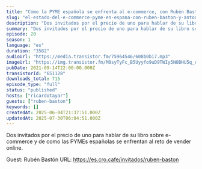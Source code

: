 ```yaml
---
title: "Cómo la PYME española se enfrenta al e-commerce, con Rubén Bastón y Antonio Fagundo"
slug: "el-estado-del-e-commerce-pyme-en-espana-con-ruben-baston-y-antonio-fagundo"
description: "Dos invitados por el precio de uno para hablar de su libro sobre e-commerce y de como las PYMEs españolas se enfrentan al reto de vender online.\n\nGuest: Rubén Bastón\nURL: https://es.cro.cafe/invitados/ruben-baston"
summary: "Dos invitados por el precio de uno para hablar de su libro sobre e-commerce y de como las PYMEs españolas se enfrentan al reto de vender online."
episode: 20
season: 1
language: "es"
duration: "3582"
audioUrl: "https://media.transistor.fm/75964546/608b0b17.mp3"
imageUrl: "https://img.transistor.fm/M0syTyFc_B5Uyyfo9uD9TWIy5NOBHU5q_eNjMOBxn28/rs:fill:0:0:1/w:1400/h:1400/q:60/mb:500000/aHR0cHM6Ly9pbWct/dXBsb2FkLXByb2R1/Y3Rpb24udHJhbnNp/c3Rvci5mbS8zMWZh/NjBjMWQyNWZjZDdi/NTc3Y2YzYTQ5Mzg2/N2NkYi5qcGc.webp"
pubDate: 2021-09-14T22:00:00.000Z
transistorId: "651128"
downloads_total: 715
episode_type: "full"
status: "published"
hosts: ["ricardotayar"]
guests: ["ruben-baston"]
keywords: []
createdAt: 2025-06-04T21:37:51.000Z
updatedAt: 2025-07-30T06:04:51.000Z
---
```


Dos invitados por el precio de uno para hablar de su libro sobre e-commerce y de como las PYMEs españolas se enfrentan al reto de vender online.

Guest: Rubén Bastón
URL: https://es.cro.cafe/invitados/ruben-baston

